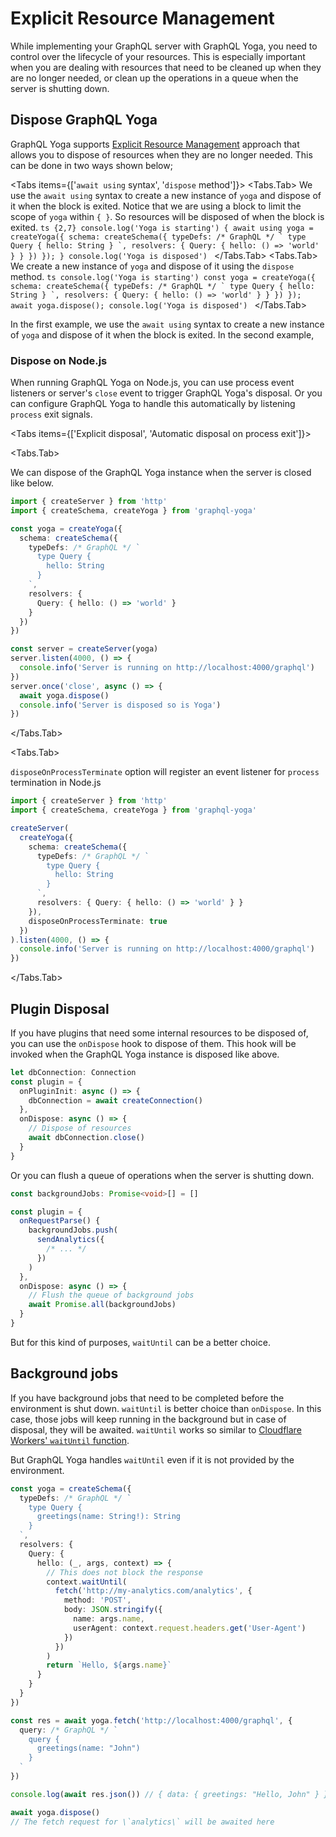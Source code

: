 # Explicit Resource Management


While implementing your GraphQL server with GraphQL Yoga, you need to control over the lifecycle of
your resources. This is especially important when you are dealing with resources that need to be
cleaned up when they are no longer needed, or clean up the operations in a queue when the server is
shutting down.

## Dispose GraphQL Yoga

GraphQL Yoga supports
[Explicit Resource Management](https://www.typescriptlang.org/docs/handbook/release-notes/typescript-5-2.html#using-declarations-and-explicit-resource-management)
approach that allows you to dispose of resources when they are no longer needed. This can be done in
two ways shown below;

<Tabs items={['`await using` syntax', '`dispose` method']}>
  <Tabs.Tab>
  We use the `await using` syntax to create a new instance of `yoga` and dispose
of it when the block is exited. Notice that we are using a block to limit the scope of `yoga` within `{ }`.
So resources will be disposed of when the block is exited.
    ```ts {2,7}
    console.log('Yoga is starting')
    {
        await using yoga = createYoga({
            schema: createSchema({
                typeDefs: /* GraphQL */ `
                    type Query {
                        hello: String
                    }
                `,
                resolvers: {
                    Query: {
                        hello: () => 'world'
                    }
                }
            })
        });
    }
    console.log('Yoga is disposed')
    ```
    </Tabs.Tab>
    <Tabs.Tab>
    We create a new instance of `yoga` and
dispose of it using the `dispose` method.
    ```ts
    console.log('Yoga is starting')
    const yoga = createYoga({
        schema: createSchema({
            typeDefs: /* GraphQL */ `
                type Query {
                    hello: String
                }
            `,
            resolvers: {
                Query: {
                    hello: () => 'world'
                }
            }
        })
    });
    await yoga.dispose();
    console.log('Yoga is disposed')
    ```
    </Tabs.Tab>
</Tabs>

In the first example, we use the `await using` syntax to create a new instance of `yoga` and dispose
of it when the block is exited. In the second example,

### Dispose on Node.js

When running GraphQL Yoga on Node.js, you can use process event listeners or server's `close` event
to trigger GraphQL Yoga's disposal. Or you can configure GraphQL Yoga to handle this automatically
by listening `process` exit signals.

<Tabs items={['Explicit disposal', 'Automatic disposal on process exit']}>

<Tabs.Tab>

We can dispose of the GraphQL Yoga instance when the server is closed like below.

```ts
import { createServer } from 'http'
import { createSchema, createYoga } from 'graphql-yoga'

const yoga = createYoga({
  schema: createSchema({
    typeDefs: /* GraphQL */ `
      type Query {
        hello: String
      }
    `,
    resolvers: {
      Query: { hello: () => 'world' }
    }
  })
})

const server = createServer(yoga)
server.listen(4000, () => {
  console.info('Server is running on http://localhost:4000/graphql')
})
server.once('close', async () => {
  await yoga.dispose()
  console.info('Server is disposed so is Yoga')
})
```

</Tabs.Tab>

<Tabs.Tab>

`disposeOnProcessTerminate` option will register an event listener for `process` termination in
Node.js

```ts
import { createServer } from 'http'
import { createSchema, createYoga } from 'graphql-yoga'

createServer(
  createYoga({
    schema: createSchema({
      typeDefs: /* GraphQL */ `
        type Query {
          hello: String
        }
      `,
      resolvers: { Query: { hello: () => 'world' } }
    }),
    disposeOnProcessTerminate: true
  })
).listen(4000, () => {
  console.info('Server is running on http://localhost:4000/graphql')
})
```

</Tabs.Tab>

</Tabs>

## Plugin Disposal

If you have plugins that need some internal resources to be disposed of, you can use the `onDispose`
hook to dispose of them. This hook will be invoked when the GraphQL Yoga instance is disposed like
above.

```ts
let dbConnection: Connection
const plugin = {
  onPluginInit: async () => {
    dbConnection = await createConnection()
  },
  onDispose: async () => {
    // Dispose of resources
    await dbConnection.close()
  }
}
```

Or you can flush a queue of operations when the server is shutting down.

```ts
const backgroundJobs: Promise<void>[] = []

const plugin = {
  onRequestParse() {
    backgroundJobs.push(
      sendAnalytics({
        /* ... */
      })
    )
  },
  onDispose: async () => {
    // Flush the queue of background jobs
    await Promise.all(backgroundJobs)
  }
}
```

But for this kind of purposes, `waitUntil` can be a better choice.

## Background jobs

If you have background jobs that need to be completed before the environment is shut down.
`waitUntil` is better choice than `onDispose`. In this case, those jobs will keep running in the
background but in case of disposal, they will be awaited. `waitUntil` works so similar to
[Cloudflare Workers' `waitUntil` function](https://developers.cloudflare.com/workers/runtime-apis/handlers/fetch/#parameters).

But GraphQL Yoga handles `waitUntil` even if it is not provided by the environment.

```ts
const yoga = createSchema({
  typeDefs: /* GraphQL */ `
    type Query {
      greetings(name: String!): String
    }
  `,
  resolvers: {
    Query: {
      hello: (_, args, context) => {
        // This does not block the response
        context.waitUntil(
          fetch('http://my-analytics.com/analytics', {
            method: 'POST',
            body: JSON.stringify({
              name: args.name,
              userAgent: context.request.headers.get('User-Agent')
            })
          })
        )
        return `Hello, ${args.name}`
      }
    }
  }
})

const res = await yoga.fetch('http://localhost:4000/graphql', {
  query: /* GraphQL */ `
    query {
      greetings(name: "John")
    }
  `
})

console.log(await res.json()) // { data: { greetings: "Hello, John" } }

await yoga.dispose()
// The fetch request for \`analytics\` will be awaited here
```
